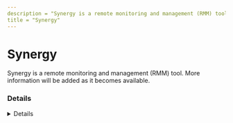 ```yaml
---
description = "Synergy is a remote monitoring and management (RMM) tool. More information will be added as it becomes available."
title = "Synergy"
---
```




# Synergy

Synergy is a remote monitoring and management (RMM) tool. More information will be added as it becomes available.

### Details
<Details author={""}
         category={""}
         created={""}
         website={""}
         lastModified={"2024-02-26"}
         privileges={""}
         free={ false }
         verification={ false }
/>






### Forensic Artifacts




#### Network Artifacts
<EuiSpacer size="xl"/>
<NetworkArtifactsTable data={ [{"Description": "Known remote domains", "Domains": ["user_managed"], "Ports": []}] }/>




### Detections
- Detects potential network activity of Synergy RMM tool
  - [Sigma Rule](https://github.com/magicsword-io/LOLRMM/blob/main/detections/sigma/synergy_network_sigma.yml)

### References
- [https://symless.com/synergy](https://symless.com/synergy)

